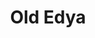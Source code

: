 ---
title: 'Old Edya'
dept: 'Sunken land'
color: '#d7e56e'
coords: [0.425,0.425]
group: 'kingdoms'
priority: 9

inProgress: true
---